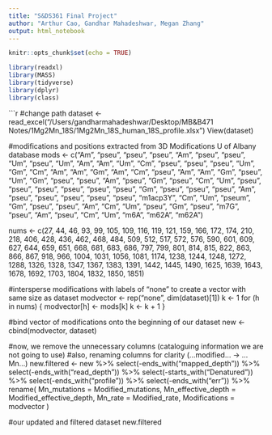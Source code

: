 ---
title: "S&DS361 Final Project"
author: "Arthur Cao, Gandhar Mahadeshwar, Megan Zhang"
output: html_notebook
---

```{r setup, include=FALSE}
knitr::opts_chunk$set(echo = TRUE)
```

```{r}
library(readxl)
library(MASS)
library(tidyverse)
library(dplyr)
library(class)
```

```{r}
#change path
dataset <- read_excel("/Users/gandharmahadeshwar/Desktop/MB&B471 Notes/1Mg2Mn_18S/1Mg2Mn_18S_human_18S_profile.xlsx")
View(dataset)

#modifications and positions extracted from 3D Modifications U of Albany database
mods <- c("Am", "pseu", "pseu", "pseu", "Am", "pseu", "pseu", "Um", "pseu", 
          "Um", "Am", "Am", "Um", "Cm", "pseu", "pseu", "pseu", "Um", "Gm", 
          "Cm", "Am", "Am", "Gm", "Am", "Cm", "pseu", "Am", "Am", "Gm", "pseu",
          "Um", "Gm", "pseu", "pseu", "Am", "pseu", "Gm", "pseu", "Cm", "Um", 
          "pseu", "pseu", "pseu", "pseu", "pseu", "pseu", "Gm", "pseu", "pseu", 
          "pseu", "Am", "pseu", "pseu", "pseu", "pseu", "pseu", "m1acp3Y", "Cm", 
          "Um", "pseum", "Gm", "pseu", "pseu", "Am", "Cm", "Um", "pseu", "Gm", 
          "pseu", "m7G", "pseu", "Am", "pseu", "Cm", "Um", "m6A", "m62A", "m62A")

nums <- c(27, 44, 46, 93, 99, 105, 109, 116, 119, 121, 159, 166, 172, 174, 210,
          218, 406, 428, 436, 462, 468, 484, 509, 512, 517, 572, 576, 590, 601, 
          609, 627, 644, 659, 651, 668, 681, 683, 686, 797, 799, 801, 814, 815,
          822, 863, 866, 867, 918, 966, 1004, 1031, 1056, 1081, 1174, 1238, 1244, 
          1248, 1272, 1288, 1326, 1328, 1347, 1367, 1383, 1391, 1442, 1445, 1490,
          1625, 1639, 1643, 1678, 1692, 1703, 1804, 1832, 1850, 1851)

#intersperse modifications with labels of "none" to create a vector with same size as dataset
modvector <- rep("none", dim(dataset)[1])
k <- 1
for (h in nums) {
  modvector[h] <- mods[k]
  k <- k + 1
}

#bind vector of modifications onto the beginning of our dataset
new <- cbind(modvector, dataset)

#now, we remove the unnecessary columns (cataloguing information we are not going to use)
#also, renaming columns for clarity (...modified... -> ...Mn...)
new.filtered <- new %>% select(-ends_with("mapped_depth")) %>% select(-ends_with("read_depth")) %>% 
  select(-starts_with("Denatured")) %>% select(-ends_with("profile")) %>% select(-ends_with("err")) %>%
  rename(
    Mn_mutations = Modified_mutations,
    Mn_effective_depth = Modified_effective_depth,
    Mn_rate = Modified_rate,
    Modifications = modvector
    )

#our updated and filtered dataset
new.filtered
